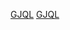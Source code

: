 {{Catnav|頁面分類|社会|政治|政治權力}}

{{Commonscat|Politics}}
{{Catmore}}

[[Category:政治權力|GJQL]]
[[Category:國家|GJQL]]